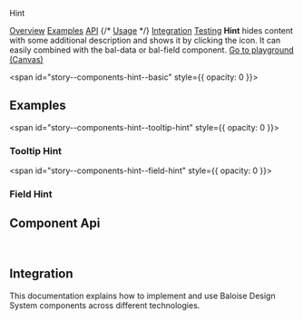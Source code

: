 
<bal-doc-banner id="story--components-hint--basic">Hint</bal-doc-banner>

<bal-doc-tabs>
  <a href="#story--components-hint--basic">Overview</a>
  <a href="#examples">Examples</a>
  <a href="#component-api">API</a>
  {/* <a href="#usage">Usage</a> */}
  <a href="#integration">Integration</a>
  <a href="#testing">Testing</a>
</bal-doc-tabs>

<bal-doc-lead>
  <b>Hint</b> hides content with some additional description and shows it by clicking the icon. It can easily combined
  with the bal-data or bal-field component.
</bal-doc-lead>

<Canvas withSource="open" className="has-visible-overflow">
  <Story id="components-hint--basic" />
</Canvas>

<bal-doc-app>
  <bal-button-group class="mb-large" position="center">
    <a class="button is-primary" href="?path=/story/components-hint--basic">
      Go to playground (Canvas)
    </a>
  </bal-button-group>
</bal-doc-app>

<span id="story--components-hint--basic" style={{ opacity: 0 }}></span>

## Examples

<span id="story--components-hint--tooltip-hint" style={{ opacity: 0 }}></span>

### Tooltip Hint

<Canvas className="has-visible-overflow">
  <Story id="components-hint--tooltip-hint" />
</Canvas>

<span id="story--components-hint--field-hint" style={{ opacity: 0 }}></span>

### Field Hint

<Canvas className="has-visible-overflow">
  <Story id="components-hint--field-hint" />
</Canvas>

## Component Api

<Description markdown={readme} />
<Description markdown={hintText} />
<Description markdown={hintTitle} />

<br />

## Integration

This documentation explains how to implement and use Baloise Design System components across different technologies.

<bal-doc-link-list>
  <a href="?path=/docs/development-getting-started-html5-overview--page">
    <bal-doc-link-list-item template="html5"></bal-doc-link-list-item>
  </a>
  <a href="?path=/docs/development-getting-started-vue-overview--page">
    <bal-doc-link-list-item template="vue"></bal-doc-link-list-item>
  </a>
  <a href="?path=/docs/development-getting-started-angular-overview--page">
    <bal-doc-link-list-item template="angular"></bal-doc-link-list-item>
  </a>
  <a href="?path=/docs/development-getting-started-react-overview--page">
    <bal-doc-link-list-item template="react"></bal-doc-link-list-item>
  </a>
</bal-doc-link-list>


<Description markdown={testing} />

<bal-doc-github link="/components/bal-hint/stories/bal-hint.docs.mdx"></bal-doc-github>
